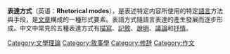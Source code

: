 {{unreferenced|time=2013-12-02T13:13:14+00:00}}
{{expand|time=2013-12-02T13:11:51+00:00}}
'''表達方式'''（英语：'''Rhetorical modes'''），是表述特定内容所使用的特定[[語言|語言]]方法與手段，是[[文字作品|文章]]構成的一種形式要素。表語方式隨語言表達的產生發展而逐步形成。中文中常見的五種表達方式有[[描寫文|描寫]]、[[記叙文|記敘]]、[[說明文|說明]]、[[議論文|議論]]和[[抒情文|抒情]]。

[[Category:文學理論|Category:文學理論]]
[[Category:敘事學|Category:敘事學]]
[[Category:修辞|Category:修辞]]
[[Category:作文|Category:作文]]